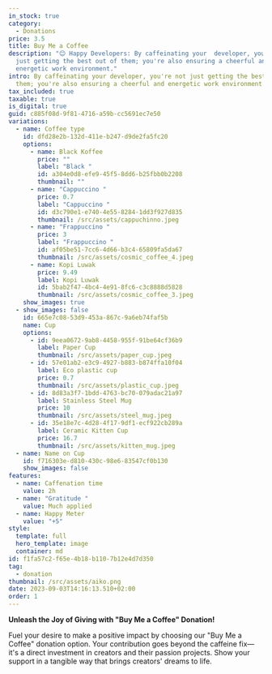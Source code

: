```yaml
---
in_stock: true
category:
  - Donations
price: 3.5
title: Buy Me a Coffee
description: "😊 Happy Developers: By caffeinating your  developer, you're not
  just getting the best out of them; you're also ensuring a cheerful and
  energetic work environment."
intro: By caffeinating your developer, you're not just getting the best out of
  them; you're also ensuring a cheerful and energetic work environment.😊
tax_included: true
taxable: true
is_digital: true
guid: c885f08d-9f81-4716-a59b-cc5691ec7e50
variations:
  - name: Coffee type
    id: dfd28e2b-132d-411e-b247-d9de2fa5fc20
    options:
      - name: Black Koffee
        price: ""
        label: "Black "
        id: a304e0d8-efe9-45f5-8dd6-b25fbb0b2208
        thumbnail: ""
      - name: "Cappuccino "
        price: 0.7
        label: "Cappuccino "
        id: d3c790e1-e740-4e55-8284-1dd3f927d835
        thumbnail: /src/assets/cappuchinno.jpeg
      - name: "Frappuccino "
        price: 3
        label: "Frappuccino "
        id: af05be51-7cc6-4d66-b3c4-65809fa5da67
        thumbnail: /src/assets/cosmic_coffee_4.jpeg
      - name: Kopi Luwak
        price: 9.49
        label: Kopi Luwak
        id: 5bab2f47-4bc4-4e91-8fc6-c3c8888d5828
        thumbnail: /src/assets/cosmic_coffee_3.jpeg
    show_images: true
  - show_images: false
    id: 665e7c08-53d9-453a-867c-9a6eb74faf5b
    name: Cup
    options:
      - id: 9eea0672-9ab8-4458-955f-91be64cf36b9
        label: Paper Cup
        thumbnail: /src/assets/paper_cup.jpeg
      - id: 57e01ab2-e3c9-4927-b883-b874ffa10f04
        label: Eco plastic cup
        price: 0.7
        thumbnail: /src/assets/plastic_cup.jpeg
      - id: 8d83a3f7-1bdd-4763-bc70-079adac21a97
        label: Stainless Steel Mug
        price: 10
        thumbnail: /src/assets/steel_mug.jpeg
      - id: 35e18e7c-4d28-4f17-9df1-ecf922cb289a
        label: Ceramic Kitten Cup
        price: 16.7
        thumbnail: /src/assets/kitten_mug.jpeg
  - name: Name on Cup
    id: f716303e-d810-430c-98e6-83547cf0b130
    show_images: false
features:
  - name: Caffenation time
    value: 2h
  - name: "Gratitude "
    value: Much applied
  - name: Happy Meter
    value: "+5"
style:
  template: full
  hero_template: image
  container: md
id: f1fa57c2-f65e-4b18-b110-7b12e4d7d350
tag:
  - donation
thumbnail: /src/assets/aiko.png
date: 2023-09-03T14:16:13.510+02:00
order: 1
---
```





**Unleash the Joy of Giving with "Buy Me a Coffee" Donation!**

Fuel your desire to make a positive impact by choosing our "Buy Me a Coffee" donation option. Your contribution goes beyond the caffeine fix—it's a direct investment in creators and their passion projects. Show your support in a tangible way that brings creators' dreams to life.

